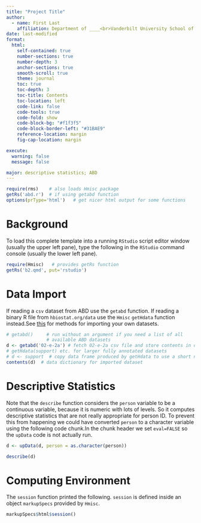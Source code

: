 --- 
title: "Project Title"
author:
  - name: First Last
    affiliation: Department of ____<br>Vanderbilt University School of Medicine<br>MSCI Biostatistics II
date: last-modified
format:
  html:
    self-contained: true
    number-sections: true
    number-depth: 3
    anchor-sections: true
    smooth-scroll: true
    theme: journal
    toc: true
    toc-depth: 3
    toc-title: Contents
    toc-location: left
    code-link: false
    code-tools: true
    code-fold: show
    code-block-bg: "#f1f3f5"
    code-block-border-left: "#31BAE9"
    reference-location: margin
    fig-cap-location: margin

execute:
  warning: false
  message: false

major: descriptive statistics; ABD
---

```{r setup}
require(rms)    # also loads Hmisc package
getRs('abd.r')  # if using getabd function
options(prType='html')   # get nicer html output for some functions
```
# Background

To load this complete template into a running `RStudio` script editor window (usually the upper left pane), type the following in the `RStudio` command console (usually the lower left pane).

```{r eval=FALSE}
require(Hmisc)   # provides getRs function
getRs('b2.qmd', put='rstudio')
```

# Data Import

If reading a `csv` dataset from ABD use the `getabd` function.  If reading a binary R file from `hbiostat.org/data` use the `Hmisc` `getHdata` function instead.[See [this](https://hbiostat.org/rflow/fcreate.html) for methods for importing your own datasets.]{.aside}

```{r import}
# getabd()     # run without an argument if you need a list of all
               # available ABD datasets
d <- getabd('02-e-2a') # fetch 02-e-2a csv file and store contents in data frame d
# getHdata(support) etc. for larger fully annotated datasets
# d <- support  # copy data frame produced by getHdata to use a short name
contents(d)  # data dictionary for imported dataset
```

# Descriptive Statistics

Note that the `describe` function considers the `person` variable to be a continuous variable, because it is numeric with lots of levels.  So it computes descriptive statistics that are not really appropriate for person ID.  To prevent this from happening we could have converted `person` to a character variable using the following code chunk.[In the chunk header we set `eval=FALSE` so the `upData` code is not actually run.]{.aside}

```{r char, eval=FALSE}
d <- upData(d, person = as.character(person))
```

```{r desc}
describe(d)
```

# Computing Environment

The `session` function printed the following.  `session` is defined inside an object `markupSpecs` provided by `Hmisc`.

```{r echo=FALSE,results='asis'}
markupSpecs$html$session()
```



